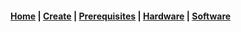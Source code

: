 #### [Home](/) | [Create](/Create/Create) | [Prerequisites](/Create/prerequisites) |  [Hardware](/Create/Hardware/workstations) | [Software](/Create/Software/software)

